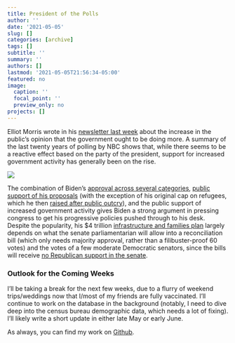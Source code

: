 ```yaml
---
title: President of the Polls
author: ''
date: '2021-05-05'
slug: []
categories: [archive]
tags: []
subtitle: ''
summary: ''
authors: []
lastmod: '2021-05-05T21:56:34-05:00'
featured: no
image:
  caption: ''
  focal_point: ''
  preview_only: no
projects: []
---
```


Elliot Morris wrote in his [newsletter last week](https://gelliottmorris.substack.com/p/are-preferences-for-more-government) about the increase in the public’s opinion that the government ought to be doing more. A summary of the last twenty years of polling by NBC shows that, while there seems to be a reactive effect based on the party of the president,  support for increased government activity has generally been on the rise. 

![](govt.png)

The combination of Biden’s [approval across several categories](https://www.pewresearch.org/politics/2021/03/11/biden-viewed-positively-on-many-issues-but-public-is-less-confident-he-can-unify-country/), [public support of his proposals](https://www.nytimes.com/2021/02/04/us/politics/biden-approval-rating-republicans.html) (with the exception of his original cap on refugees, which he then [raised after public outcry](https://www.cnn.com/2021/05/03/politics/refugee-cap/index.html)), and the public support of increased government activity gives Biden a strong argument in pressing congress to get his progressive policies pushed through to his desk. Despite the popularity, his $4 trillion [infrastructure and families plan](https://www.nytimes.com/2021/04/28/upshot/biden-families-plan-american-rescue-infrastructure.html) largely depends on what the senate parliamentarian will allow into a reconciliation bill (which only needs majority approval, rather than a filibuster-proof 60 votes) and the votes of a few moderate Democratic senators, since the bills will receive [no Republican support in the senate](https://nypost.com/2021/05/04/mcconnell-no-gop-senator-will-back-bidens-4-trillion-infrastructure-plan/). 

### Outlook for the Coming Weeks

I’ll be taking a break for the next few weeks, due to a flurry of weekend trips/weddings now that I/most of my friends are fully vaccinated. I’ll continue to work on the database in the background (notably, I need to dive deep into the census bureau demographic data, which needs a lot of fixing).  I’ll likely write a short update in either late May or early June. 

As always, you can find my work on [Github](https://github.com/markjrieke/thedatadiary/tree/main/2021.05.03-misc_ish).